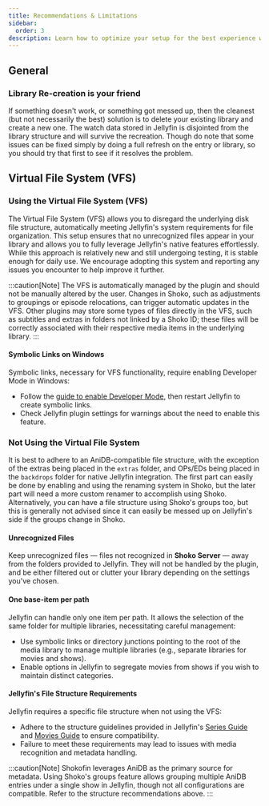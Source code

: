 ```yaml
---
title: Recommendations & Limitations
sidebar:
  order: 3
description: Learn how to optimize your setup for the best experience with detailed recommendations and understand the limitations.
---
```


## General

### Library Re-creation is your friend

If something doesn't work, or something got messed up, then the cleanest (but not necessarily the best) solution is to delete your existing library and create a new one. The watch data stored in Jellyfin is disjointed from the library structure and will survive the recreation. Though do note that some issues can be fixed simply by doing a full refresh on the entry or library, so you should try that first to see if it resolves the problem.

## Virtual File System (**VFS**)

### Using the Virtual File System (VFS)

The Virtual File System (VFS) allows you to disregard the underlying disk file structure, automatically meeting Jellyfin's system requirements for file organization. This setup ensures that no unrecognized files appear in your library and allows you to fully leverage Jellyfin's native features effortlessly. While this approach is relatively new and still undergoing testing, it is stable enough for daily use. We encourage adopting this system and reporting any issues you encounter to help improve it further.

:::caution[Note]
The VFS is automatically managed by the plugin and should not be manually altered by the user. Changes in Shoko, such as adjustments to groupings or episode relocations, can trigger automatic updates in the VFS. Other plugins may store some types of files directly in the VFS, such as subtitles and extras in folders not linked by a Shoko ID; these files will be correctly associated with their respective media items in the underlying library.
:::

#### Symbolic Links on Windows

Symbolic links, necessary for VFS functionality, require enabling Developer Mode in Windows:
- Follow the [guide to enable Developer Mode](https://learn.microsoft.com/en-us/windows/apps/get-started/developer-mode-features-and-debugging#use-regedit-to-enable-your-device), then restart Jellyfin to create symbolic links.
- Check Jellyfin plugin settings for warnings about the need to enable this feature.

### Not Using the Virtual File System

It is best to adhere to an AniDB-compatible file structure, with the exception of the extras being placed in the `extras` folder, and OPs/EDs being placed in the `backdrops` folder for native Jellyfin integration.
The first part can easily be done by enabling and using the renaming system in Shoko, but the later part will need a more custom renamer to accomplish using Shoko. Alternatively, you can have a file structure using Shoko's groups too, but this is generally not advised since it can easily be messed up on Jellyfin's side if the groups change in Shoko.

#### Unrecognized Files

Keep unrecognized files — files not recognized in **Shoko Server** — away from the folders provided to Jellyfin. They will not be handled by the plugin, and be either filtered out
or clutter your library depending on the settings you've chosen.


#### One base-item per path

Jellyfin can handle only one item per path. It allows the selection of the same folder for multiple libraries, necessitating careful management:
- Use symbolic links or directory junctions pointing to the root of the media library to manage multiple libraries (e.g., separate libraries for movies and shows).
- Enable options in Jellyfin to segregate movies from shows if you wish to maintain distinct categories.

#### Jellyfin's File Structure Requirements

Jellyfin requires a specific file structure when not using the VFS:
- Adhere to the structure guidelines provided in Jellyfin's [Series Guide](#) and [Movies Guide](#) to ensure compatibility.
- Failure to meet these requirements may lead to issues with media recognition and metadata handling.

:::caution[Note]
Shokofin leverages AniDB as the primary source for metadata. Using Shoko's groups feature allows grouping multiple AniDB entries under a single show in Jellyfin, though not all configurations are compatible. Refer to the structure recommendations above.
:::
